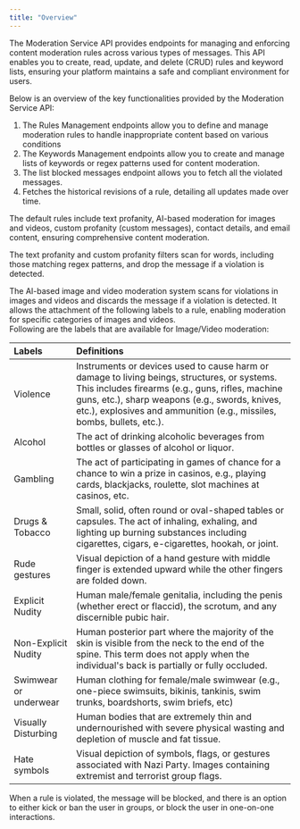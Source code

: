```yaml
---
title: "Overview"
---
```


The Moderation Service API provides endpoints for managing and enforcing content moderation rules across various types of messages. This API enables you to create, read, update, and delete (CRUD) rules and keyword lists, ensuring your platform maintains a safe and compliant environment for users.



Below is an overview of the key functionalities provided by the Moderation Service API:

1. The Rules Management endpoints allow you to define and manage moderation rules to handle inappropriate content based on various conditions
2. The Keywords Management endpoints allow you to create and manage lists of keywords or regex patterns used for content moderation.
3. The list blocked messages endpoint allows you to fetch all the violated messages.
4. Fetches the historical revisions of a rule, detailing all updates made over time.



The default rules include text profanity, AI-based moderation for images and videos, custom profanity (custom messages), contact details, and email content, ensuring comprehensive content moderation.

The text profanity and custom profanity filters scan for words, including those matching regex patterns, and drop the message if a violation is detected.

The AI-based image and video moderation system scans for violations in images and videos and discards the message if a violation is detected. It allows the attachment of the following labels to a rule, enabling moderation for specific categories of images and videos.\
Following are the labels that are available for Image/Video moderation:

| Labels                | Definitions                                                                                                                                                                                                                                                                  |
| :--------------------- | :---------------------------------------------------------------------------------------------------------------------------------------------------------------------------------------------------------------------------------------------------------------------------- |
| Violence              | Instruments or devices used to cause harm or damage to living beings, structures, or systems. This includes firearms (e.g., guns, rifles, machine guns, etc.), sharp weapons (e.g., swords, knives, etc.), explosives and ammunition (e.g., missiles, bombs, bullets, etc.). |
| Alcohol               | The act of drinking alcoholic beverages from bottles or glasses of alcohol or liquor.                                                                                                                                                                                        |
| Gambling              | The act of participating in games of chance for a chance to win a prize in casinos, e.g., playing cards, blackjacks, roulette, slot machines at casinos, etc.                                                                                                                |
| Drugs & Tobacco       | Small, solid, often round or oval-shaped tables or capsules. The act of inhaling, exhaling, and lighting up burning substances including cigarettes, cigars, e-cigarettes, hookah, or joint.                                                                                 |
| Rude gestures         | Visual depiction of a hand gesture with middle finger is extended upward while the other fingers are folded down.                                                                                                                                                            |
| Explicit Nudity       | Human male/female genitalia, including the penis (whether erect or flaccid), the scrotum, and any discernible pubic hair.                                                                                                                                                    |
| Non-Explicit Nudity   | Human posterior part where the majority of the skin is visible from the neck to the end of the spine. This term does not apply when the individual's back is partially or fully occluded.                                                                                    |
| Swimwear or underwear | Human clothing for female/male swimwear (e.g., one-piece swimsuits, bikinis, tankinis, swim trunks, boardshorts, swim briefs, etc)                                                                                                                                           |
| Visually Disturbing   | Human bodies that are extremely thin and undernourished with severe physical wasting and depletion of muscle and fat tissue.                                                                                                                                                 |
| Hate symbols          | Visual depiction of symbols, flags, or gestures associated with Nazi Party. Images containing extremist and terrorist group flags.                                                                                                                                           |

When a rule is violated, the message will be blocked, and there is an option to either kick or ban the user in groups, or block the user in one-on-one interactions.
